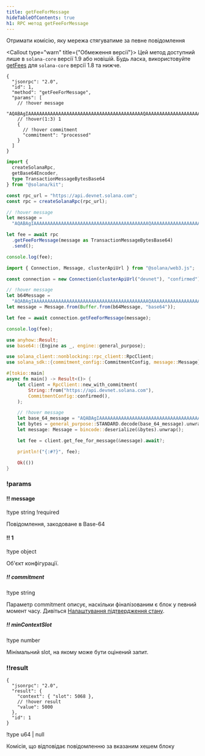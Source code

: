 ```yaml
---
title: getFeeForMessage
hideTableOfContents: true
h1: RPC метод getFeeForMessage
---
```


Отримати комісію, яку мережа стягуватиме за певне повідомлення

<Callout type="warn" title={"Обмеження версії"}>
  Цей метод доступний лише в `solana-core` версії 1.9 або новішій. Будь ласка,
  використовуйте [getFees](/docs/rpc/deprecated/getfees) для `solana-core`
  версії 1.8 та нижче.
</Callout>

<APIMethod>

```jsonc !!request curl
{
  "jsonrpc": "2.0",
  "id": 1,
  "method": "getFeeForMessage",
  "params": [
    // !hover message
    "AQABAgIAAAAAAAAAAAAAAAAAAAAAAAAAAAAAAAAAAAAAAAAAAQAAAAAAAAAAAAAAAAAAAAAAAAAAAAAAAAAAAAAAAAAAAAAAAAAAAAAAAAAAAAAAAAAAAAAAAAAAAAAAAAAAAAEBAQAA",
    // !hover(1:3) 1
    {
      // !hover commitment
      "commitment": "processed"
    }
  ]
}
```

```ts !!request title="Kit"
import {
  createSolanaRpc,
  getBase64Encoder,
  type TransactionMessageBytesBase64
} from "@solana/kit";

const rpc_url = "https://api.devnet.solana.com";
const rpc = createSolanaRpc(rpc_url);

// !hover message
let message =
  "AQABAgIAAAAAAAAAAAAAAAAAAAAAAAAAAAAAAAAAAAAAAAAAAQAAAAAAAAAAAAAAAAAAAAAAAAAAAAAAAAAAAAAAAAAAAAAAAAAAAAAAAAAAAAAAAAAAAAAAAAAAAAAAAAAAAAEBAQAA";

let fee = await rpc
  .getFeeForMessage(message as TransactionMessageBytesBase64)
  .send();

console.log(fee);
```

```ts !!request title="web3.js"
import { Connection, Message, clusterApiUrl } from "@solana/web3.js";

const connection = new Connection(clusterApiUrl("devnet"), "confirmed");

// !hover message
let b64Message =
  "AQABAgIAAAAAAAAAAAAAAAAAAAAAAAAAAAAAAAAAAAAAAAAAAQAAAAAAAAAAAAAAAAAAAAAAAAAAAAAAAAAAAAAAAAAAAAAAAAAAAAAAAAAAAAAAAAAAAAAAAAAAAAAAAAAAAAEBAQAA";
let message = Message.from(Buffer.from(b64Message, "base64"));

let fee = await connection.getFeeForMessage(message);

console.log(fee);
```

```rs !!request title="Rust"
use anyhow::Result;
use base64::{Engine as _, engine::general_purpose};

use solana_client::nonblocking::rpc_client::RpcClient;
use solana_sdk::{commitment_config::CommitmentConfig, message::Message};

#[tokio::main]
async fn main() -> Result<()> {
    let client = RpcClient::new_with_commitment(
        String::from("https://api.devnet.solana.com"),
        CommitmentConfig::confirmed(),
    );

    // !hover message
    let base_64_message = "AQABAgIAAAAAAAAAAAAAAAAAAAAAAAAAAAAAAAAAAAAAAAAAAQAAAAAAAAAAAAAAAAAAAAAAAAAAAAAAAAAAAAAAAAAAAAAAAAAAAAAAAAAAAAAAAAAAAAAAAAAAAAAAAAAAAAEBAQAA";
    let bytes = general_purpose::STANDARD.decode(base_64_message).unwrap();
    let message: Message = bincode::deserialize(&bytes).unwrap();

    let fee = client.get_fee_for_message(&message).await?;

    println!("{:#?}", fee);

    Ok(())
}
```

### !params

#### !! message

!type string
!required

Повідомлення, закодоване в Base-64

#### !! 1

!type object

Об'єкт конфігурації.

##### !! commitment

!type string

Параметр commitment описує, наскільки фіналізованим є блок у певний момент часу.
Дивіться
[Налаштування підтвердження стану](/docs/rpc#configuring-state-commitment).

##### !! minContextSlot

!type number

Мінімальний slot, на якому може бути оцінений запит.

### !!result

```jsonc !response
{
  "jsonrpc": "2.0",
  "result": {
    "context": { "slot": 5068 },
    // !hover result
    "value": 5000
  },
  "id": 1
}
```

!type u64 | null

Комісія, що відповідає повідомленню за вказаним хешем блоку

</APIMethod>
